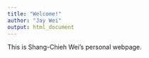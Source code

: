```yaml
---
title: "Welcome!"
author: "Jay Wei"
output: html_document
---
```


This is Shang-Chieh Wei's personal webpage.